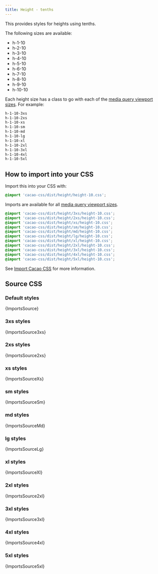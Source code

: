 ```yaml
---
title: Height - tenths
---
```


This provides styles for heights using tenths.

The following sizes are available:

- h-1-10
- h-2-10
- h-3-10
- h-4-10
- h-5-10
- h-6-10
- h-7-10
- h-8-10
- h-9-10
- h-10-10

Each height size has a class to go with each of the [media query viewport sizes](/styles/media#viewport-media-queries). For example:

```css
h-1-10-3xs
h-1-10-2xs
h-1-10-xs
h-1-10-sm
h-1-10-md
h-1-10-lg
h-1-10-xl
h-1-10-2xl
h-1-10-3xl
h-1-10-4xl
h-1-10-5xl
```

## How to import into your CSS

Import this into your CSS with:

```css
@import 'cacao-css/dist/height/height-10.css';
```

Imports are available for all [media query viewport sizes](/styles/media#viewport-media-queries).

```css
@import 'cacao-css/dist/height/3xs/height-10.css';
@import 'cacao-css/dist/height/2xs/height-10.css';
@import 'cacao-css/dist/height/xs/height-10.css';
@import 'cacao-css/dist/height/sm/height-10.css';
@import 'cacao-css/dist/height/md/height-10.css';
@import 'cacao-css/dist/height/lg/height-10.css';
@import 'cacao-css/dist/height/xl/height-10.css';
@import 'cacao-css/dist/height/2xl/height-10.css';
@import 'cacao-css/dist/height/3xl/height-10.css';
@import 'cacao-css/dist/height/4xl/height-10.css';
@import 'cacao-css/dist/height/5xl/height-10.css';
```

See [Import Cacao CSS](/import) for more information.

## Source CSS

<!-- markdownlint-disable -->

### Default styles

<CodeBlock language="css" title="height/height-10.css">{ImportsSource}</CodeBlock>

### 3xs styles

<CodeBlock language="css" title="height/3xs/height-10.css">{ImportsSource3xs}</CodeBlock>

### 2xs styles

<CodeBlock language="css" title="height/2xs/height-10.css">{ImportsSource2xs}</CodeBlock>

### xs styles

<CodeBlock language="css" title="height/xs/height-10.css">{ImportsSourceXs}</CodeBlock>

### sm styles

<CodeBlock language="css" title="height/sm/height-10.css">{ImportsSourceSm}</CodeBlock>

### md styles

<CodeBlock language="css" title="height/md/height-10.css">{ImportsSourceMd}</CodeBlock>

### lg styles

<CodeBlock language="css" title="height/lg/height-10.css">{ImportsSourceLg}</CodeBlock>

### xl styles

<CodeBlock language="css" title="height/xl/height-10.css">{ImportsSourceXl}</CodeBlock>

### 2xl styles

<CodeBlock language="css" title="height/2xl/height-10.css">{ImportsSource2xl}</CodeBlock>

### 3xl styles

<CodeBlock language="css" title="height/3xl/height-10.css">{ImportsSource3xl}</CodeBlock>

### 4xl styles

<CodeBlock language="css" title="height/4xl/height-10.css">{ImportsSource4xl}</CodeBlock>

### 5xl styles

<CodeBlock language="css" title="height/5xl/height-10.css">{ImportsSource5xl}</CodeBlock>
